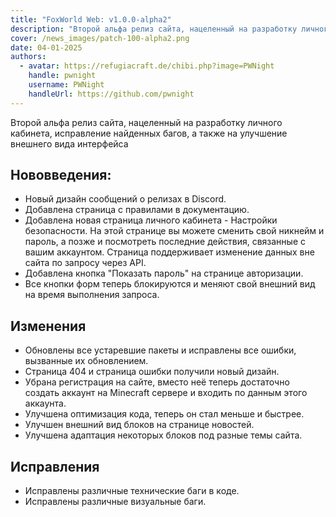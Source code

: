 ```yaml
---
title: "FoxWorld Web: v1.0.0-alpha2"
description: "Второй альфа релиз сайта, нацеленный на разработку личного кабинета, исправление найденных багов, а также на улучшение внешнего вида интерфейса"
cover: /news_images/patch-100-alpha2.png
date: 04-01-2025
authors:
  - avatar: https://refugiacraft.de/chibi.php?image=PWNight
    handle: pwnight
    username: PWNight
    handleUrl: https://github.com/pwnight
---
```

Второй альфа релиз сайта, нацеленный на разработку личного кабинета, исправление найденных багов, а также на улучшение внешнего вида интерфейса
## Нововведения:
* Новый дизайн сообщений о релизах в Discord.
* Добавлена страница с правилами в документацию.
* Добавлена новая страница личного кабинета - Настройки безопасности. На этой странице вы можете сменить свой никнейм и пароль, а позже и посмотреть последние действия, связанные с вашим аккаунтом.
Страница поддерживает изменение данных вне сайта по запросу через API.
* Добавлена кнопка "Показать пароль" на странице авторизации.
* Все кнопки форм теперь блокируются и меняют свой внешний вид на время выполнения запроса.
## Изменения
* Обновлены все устаревшие пакеты и исправлены все ошибки, вызванные их обновлением.
* Страница 404 и страница ошибки получили новый дизайн.
* Убрана регистрация на сайте, вместо неё теперь достаточно создать аккаунт на Minecraft сервере и входить по данным этого аккаунта.
* Улучшена оптимизация кода, теперь он стал меньше и быстрее.
* Улучшен внешний вид блоков на странице новостей.
* Улучшена адаптация некоторых блоков под разные темы сайта.
## Исправления
* Исправлены различные технические баги в коде.
* Исправлены различные визуальные баги.
